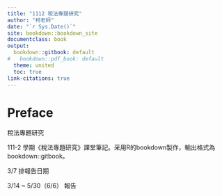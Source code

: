 ```yaml
---
title: "1112 稅法專題研究"
author: "柯老師"
date: "`r Sys.Date()`"
site: bookdown::bookdown_site
documentclass: book
output:
  bookdown::gitbook: default
#   bookdown::pdf_book: default
  theme: united
  toc: true
link-citations: true
---
```


# Preface {-}
稅法專題研究


111-2 學期《稅法專題研究》課堂筆記。采用R的bookdown製作，輸出格式為bookdown::gitbook。




3/7 排報告日期

3/14 ~ 5/30（6/6） 報告